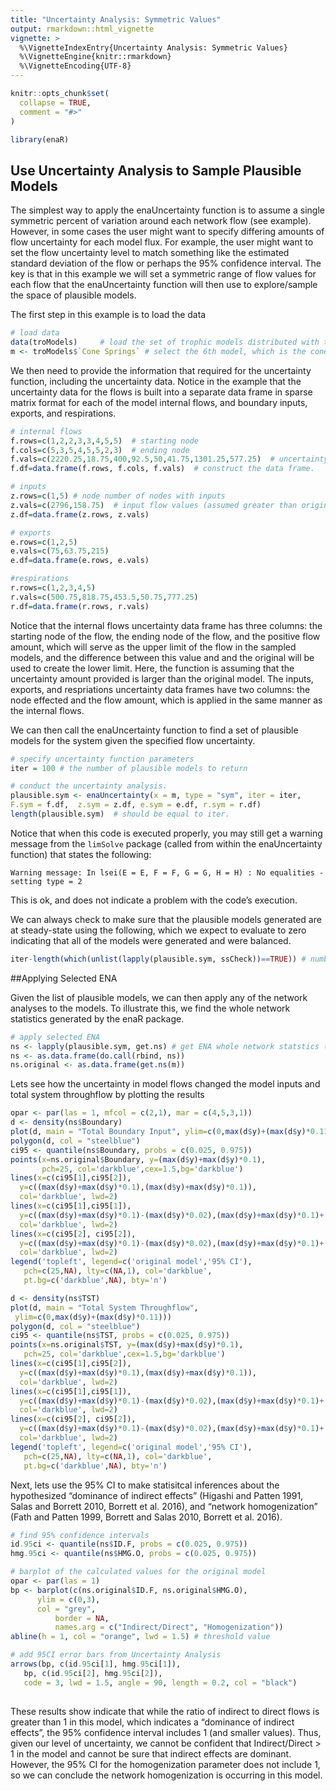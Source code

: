 ```yaml
---
title: "Uncertainty Analysis: Symmetric Values"
output: rmarkdown::html_vignette
vignette: >
  %\VignetteIndexEntry{Uncertainty Analysis: Symmetric Values}
  %\VignetteEngine{knitr::rmarkdown}
  %\VignetteEncoding{UTF-8}
---
```


```r
knitr::opts_chunk$set(
  collapse = TRUE,
  comment = "#>"
)
```

```r
library(enaR)
```


## Use Uncertainty Analysis to Sample Plausible Models

The simplest way to apply the enaUncertainty function is to assume a single symmetric percent of variation around each network flow (see example). However, in some cases the user might want to specify differing amounts of flow uncertainty for each model flux. For example, the user might want to set the flow uncertainty level to match something like the estimated standard deviation of the flow or perhaps the 95% confidence interval. The key is that in this example we will set a symmetric range of flow values for each flow that the enaUncertainty function will then use to explore/sample the space of plausible models.

The first step in this example is to load the data

```r
# load data
data(troModels)     # load the set of trophic models distributed with the enaR package
m <- troModels$`Cone Springs` # select the 6th model, which is the cone spring model (Kay et al. 1989; from Tilly)
```

We then need to provide the information that required for the uncertainty function, including the uncertainty data. Notice in the example that the uncertainty data for the flows is built into a separate data frame in sparse matrix format for each of the model internal flows, and boundary inputs, exports, and respirations.

```r
# internal flows
f.rows=c(1,2,2,3,3,4,5,5)  # starting node
f.cols=c(5,3,5,4,5,5,2,3)  # ending node
f.vals=c(2220.25,18.75,400,92.5,50,41.75,1301.25,577.25)  # uncertainty values
f.df=data.frame(f.rows, f.cols, f.vals)  # construct the data frame.

# inputs
z.rows=c(1,5) # node number of nodes with inputs
z.vals=c(2796,158.75)  # input flow values (assumed greater than originally observed values)
z.df=data.frame(z.rows, z.vals)

# exports
e.rows=c(1,2,5)
e.vals=c(75,63.75,215)
e.df=data.frame(e.rows, e.vals)

#respirations
r.rows=c(1,2,3,4,5)
r.vals=c(500.75,818.75,453.5,50.75,777.25)
r.df=data.frame(r.rows, r.vals)
```

Notice that the internal flows uncertainty data frame has three columns: the starting node of the flow, the ending node of the flow, and the positive flow amount, which will serve as the upper limit of the flow in the sampled models, and the difference between this value and and the original will be used to create the lower limit. Here, the function is assuming that the uncertainty amount provided is larger than the original model. The inputs, exports, and respriations uncertainty data frames have two columns: the node effected and the flow amount, which is applied in the same manner as the internal flows.

We can then call the enaUncertainty function to find a set of plausible models for the system given the specified flow uncertainty.

```r
# specify uncertainty function parameters 
iter = 100 # the number of plausible models to return

# conduct the uncertainty analysis.
plausible.sym <- enaUncertainty(x = m, type = "sym", iter = iter,
F.sym = f.df,  z.sym = z.df, e.sym = e.df, r.sym = r.df)
length(plausible.sym)  # should be equal to iter.
```

Notice that when this code is executed properly, you may still get a warning message from the `limSolve` package (called from within the enaUncertainty function) that states the following:

`Warning message: In lsei(E = E, F = F, G = G, H = H) : No equalities - setting type = 2`

This is ok, and does not indicate a problem with the code's execution.

We can always check to make sure that the plausible models generated are at steady-state using the following, which we expect to evaluate to zero indicating that all of the models were generated and were balanced.

```r
iter-length(which(unlist(lapply(plausible.sym, ssCheck))==TRUE)) # number of unbalanced models
```

##Applying Selected ENA

Given the list of plausible models, we can then apply any of the network analyses to the models. To illustrate this, we find the whole network statistics generated by the enaR package.

```r
# apply selected ENA
ns <- lapply(plausible.sym, get.ns) # get ENA whole network statstics (metrics, indicators)
ns <- as.data.frame(do.call(rbind, ns))
ns.original <- as.data.frame(get.ns(m))
```

Lets see how the uncertainty in model flows changed the model inputs and total system throughflow by plotting the results

```r
opar <- par(las = 1, mfcol = c(2,1), mar = c(4,5,3,1))
d <- density(ns$Boundary)
plot(d, main = "Total Boundary Input", ylim=c(0,max(d$y)+(max(d$y)*0.11)))
polygon(d, col = "steelblue")
ci95 <- quantile(ns$Boundary, probs = c(0.025, 0.975)) 
points(x=ns.original$Boundary, y=(max(d$y)+max(d$y)*0.1),
       pch=25, col='darkblue',cex=1.5,bg='darkblue')
lines(x=c(ci95[1],ci95[2]),
  y=c((max(d$y)+max(d$y)*0.1),(max(d$y)+max(d$y)*0.1)),
  col='darkblue', lwd=2)
lines(x=c(ci95[1],ci95[1]),
  y=c((max(d$y)+max(d$y)*0.1)-(max(d$y)*0.02),(max(d$y)+max(d$y)*0.1)+(max(d$y)*0.02)),
  col='darkblue', lwd=2)
lines(x=c(ci95[2], ci95[2]),
  y=c((max(d$y)+max(d$y)*0.1)-(max(d$y)*0.02),(max(d$y)+max(d$y)*0.1)+(max(d$y)*0.02)),
  col='darkblue', lwd=2)
legend('topleft', legend=c('original model','95% CI'),
   pch=c(25,NA), lty=c(NA,1), col='darkblue',
   pt.bg=c('darkblue',NA), bty='n')

d <- density(ns$TST)
plot(d, main = "Total System Throughflow",
 ylim=c(0,max(d$y)+(max(d$y)*0.11)))
polygon(d, col = "steelblue")
ci95 <- quantile(ns$TST, probs = c(0.025, 0.975))
points(x=ns.original$TST, y=(max(d$y)+max(d$y)*0.1),
   pch=25, col='darkblue',cex=1.5,bg='darkblue')
lines(x=c(ci95[1],ci95[2]),
  y=c((max(d$y)+max(d$y)*0.1),(max(d$y)+max(d$y)*0.1)),
  col='darkblue', lwd=2)
lines(x=c(ci95[1],ci95[1]),
  y=c((max(d$y)+max(d$y)*0.1)-(max(d$y)*0.02),(max(d$y)+max(d$y)*0.1)+(max(d$y)*0.02)),
  col='darkblue', lwd=2)
lines(x=c(ci95[2], ci95[2]),
  y=c((max(d$y)+max(d$y)*0.1)-(max(d$y)*0.02),(max(d$y)+max(d$y)*0.1)+(max(d$y)*0.02)),
  col='darkblue', lwd=2)
legend('topleft', legend=c('original model','95% CI'),
   pch=c(25,NA), lty=c(NA,1), col='darkblue',
   pt.bg=c('darkblue',NA), bty='n')
```
 
Next, lets use the 95% CI to make statisitcal inferences about the hypothesized "dominance of indirect effects" (Higashi and Patten 1991, Salas and Borrett 2010, Borrett et al. 2016), and "network homogenization" (Fath and Patten 1999, Borrett and Salas 2010, Borrett et al. 2016).

```r
# find 95% confidence intervals
id.95ci <- quantile(ns$ID.F, probs = c(0.025, 0.975))
hmg.95ci <- quantile(ns$HMG.O, probs = c(0.025, 0.975))

# barplot of the calculated values for the original model
opar <- par(las = 1)
bp <- barplot(c(ns.original$ID.F, ns.original$HMG.O),
      ylim = c(0,3),
      col = "grey",
          border = NA,
          names.arg = c("Indirect/Direct", "Homogenization"))
abline(h = 1, col = "orange", lwd = 1.5) # threshold value

# add 95CI error bars from Uncertainty Analysis
arrows(bp, c(id.95ci[1], hmg.95ci[1]),
   bp, c(id.95ci[2], hmg.95ci[2]),
   code = 3, lwd = 1.5, angle = 90, length = 0.2, col = "black")
   
```

These results show indicate that while the ratio of indirect to direct flows is greater than 1 in this model, which indicates a "dominance of indirect effects", the 95% confidence interval includes 1 (and smaller values). Thus, given our level of uncertainty, we cannot be confident that Indirect/Direct > 1 in the model and cannot be sure that indirect effects are dominant. However, the 95% CI for the homogenization parameter does not include 1, so we can conclude the network homogenization is occurring in this model.
